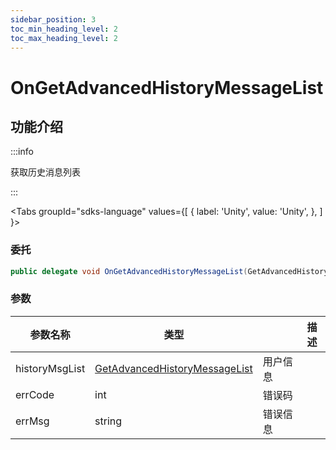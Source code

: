 ```yaml
---
sidebar_position: 3
toc_min_heading_level: 2
toc_max_heading_level: 2
---
```


# OnGetAdvancedHistoryMessageList

## 功能介绍

:::info

获取历史消息列表

:::

<Tabs
groupId="sdks-language"
values={[
{ label: 'Unity', value: 'Unity', },
]
}>

<TabItem value="Unity">

### 委托

```C# showLineNumbers
public delegate void OnGetAdvancedHistoryMessageList(GetAdvancedHistoryMessageList historyMsgList, int errCode, string errMsg);
```

### 参数

| 参数名称 | 类型                           || 描述     |
| -------- | -------------------------------------------------------------------------------------- | -------- | -------- |
| historyMsgList | [GetAdvancedHistoryMessageList](/class/message/GetAdvancedHistoryMessageList.mdx) | 用户信息 |
| errCode | int | 错误码 |
| errMsg | string |错误信息 |

</TabItem>

</Tabs>
